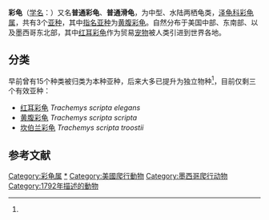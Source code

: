 {{Speciesbox
| status =LC
| status_system = IUCN3.1
| status_ref =<ref name=IUCN>{{IUCN|assessors=van Dijk, P.P., Harding, J. & Hammerson, G.A.|year assessed=2011|id=22028|title=Trachemys scripta|year=2011|version=2011.2|accessdate=2012-3-14}}</ref>
| image = Tartarugas de Jardim.jpg
| image_width = 250px
| image_caption =[[红耳彩龟|红耳彩龟]]（''T. s. elegans''）与[[黄腹彩龟|黄腹彩龟]]（''T. s. scripta''）
| taxon=Trachemys scripta
| authority =(Schoepff, 1792)
| range_map =Tracheymys scripta range.png
| range_map_width = 250px
| range_map_caption = 自然分布
| subdivision_ranks = [[亚种|亚种]]
| subdivision =
{{legend|red|[[红耳彩龟|红耳彩龟]] ''T. s. elegans''}}
{{legend|yellow|[[黄腹彩龟|黄腹彩龟]] ''T. s. scripta''}}
{{legend|green|[[坎伯兰彩龟|坎伯兰彩龟]] ''T. s. troostii''}}
| synonyms =<div style="font-size:80%">
*''Chrysemys scripta'' <small>(Schoepff, 1792) </small>
*''Emys cumberlandensis'' <small>Holbrook, 1840 </small>
*''Emys elegans'' <small>Wied, 1839 </small>
*''Emys troostii'' <small>Holbrook, 1836 </small>
*''Pseudemys scripta'' <small>(Schoepff, 1792) </small>
*''Testudo scripta'' <small>Schoepff, 1792 </small>
*''Trachemys scripta'' <small>(Schoepff, 1792) (Holbrook, 1836)</small>
*''Trachemys scripta'' <small>(Schoepff, 1792) (Wied, 1839)</small></div>
}}

'''彩龟'''（[[学名|学名]]：{{lang|la|''Trachemys scripta''}}）又名'''普通彩龟'''、'''普通滑龟'''，为中型、水陆两栖龟类，[[泽龟科|泽龟科]][[彩龟属|彩龟属]]，共有3个[[亚种|亚种]]，其中[[指名亚种|指名亚种]]为[[黄腹彩龟|黄腹彩龟]]。自然分布于美国中部、东南部、以及墨西哥东北部，其中[[红耳彩龟|红耳彩龟]]作为贸易[[宠物|宠物]]被人类引进到世界各地。

==分类==
早前曾有15个种类被归类为本种亚种，后来大多已提升为独立物种<ref name=IUCN/>，目前仅剩三个有效亚种：
*[[红耳彩龟|红耳彩龟]] ''Trachemys scripta elegans''
*[[黄腹彩龟|黄腹彩龟]] ''Trachemys scripta scripta''
*[[坎伯兰彩龟|坎伯兰彩龟]] ''Trachemys scripta troostii''
{{Gallery|width=266|title=彩龟亚种|lines=2
|File:Tortue floride france.JPG|红耳彩龟<br> ''T. s. elegans''
|File:Trachemys scripta scripta al sole.jpg|黄腹彩龟<br>''T. s. scripta''
|File:Trachemys scripta troostii.jpg|坎伯兰彩龟<br> ''T. s. troostii''
}}

==参考文献==
{{reflist}}

{{Commons category|Trachemys scripta}}
{{Wikispecies|Trachemys scripta}}
{{Taxonbar|from=Q142985}}

[[Category:彩龟属|Category:彩龟属]]
[[Category:彩龟|*]]
[[Category:美國爬行動物|Category:美國爬行動物]]
[[Category:墨西哥爬行动物|Category:墨西哥爬行动物]]
[[Category:1792年描述的動物|Category:1792年描述的動物]]